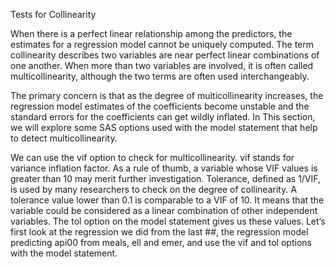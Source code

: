 Tests for Collinearity 

When there is a perfect linear relationship among the predictors, the estimates for a regression model cannot be uniquely computed. The term collinearity describes two variables are near perfect linear combinations of one another. When more than two variables are involved, it is often called multicollinearity, although the two terms are often used interchangeably. 

The primary concern is that as the degree of multicollinearity increases, the regression model estimates of the coefficients become unstable and the standard errors for the coefficients can get wildly inflated. In This section, we will explore some SAS options used with the model statement that help to detect multicollinearity. 

We can use the vif option to check for multicollinearity. vif stands for variance inflation factor. As a rule of thumb, a variable whose VIF values is greater than 10 may merit further investigation. Tolerance, defined as 1/VIF, is used by many researchers to check on the degree of collinearity. A tolerance value lower than 0.1 is comparable to a VIF of 10. It means that the variable could be considered as a linear combination of other independent variables. The tol option on the model statement gives us these values. Let's first look at the regression we did from the last ##, the regression model predicting api00 from meals, ell and emer, and use the vif and tol options with the model statement.  

